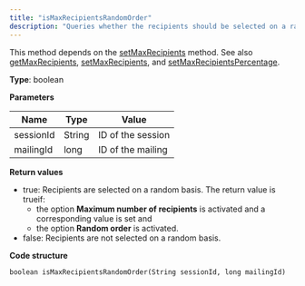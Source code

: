 ```yaml
---
title: "isMaxRecipientsRandomOrder"
description: "Queries whether the recipients should be selected on a random basis in Optimizely Campaign."
---
```


This method depends on the [setMaxRecipients](/optimizely-campaign/docs/setmaxrecipients) method. See also [getMaxRecipients](/optimizely-campaign/docs/getmaxrecipients), [setMaxRecipients](/optimizely-campaign/docs/setmaxrecipients), and [setMaxRecipientsPercentage](/optimizely-campaign/docs/setmaxrecipientspercentage).

**Type**: boolean

**Parameters**

| Name      | Type   | Value             |
| --------- | ------ | ----------------- |
| sessionId | String | ID of the session |
| mailingId | long   | ID of the mailing |

**Return values**

* true: Recipients are selected on a random basis. The return value is trueif:  
   * the option **Maximum number of recipients** is activated and a corresponding value is set and  
   * the option **Random order** is activated.
* false: Recipients are not selected on a random basis.

**Code structure**

`boolean isMaxRecipientsRandomOrder(String sessionId, long mailingId)
`